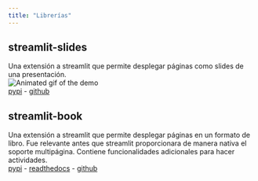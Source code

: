 ```yaml
---
title: "Librerías"
---
```


## streamlit-slides

Una extensión a streamlit que permite desplegar páginas como slides de una presentación.  
![Animated gif of the demo](https://raw.githubusercontent.com/sebastiandres/streamlit_slides/main/images/example.gif "Animated gif of the demo")  
[pypi](https://pypi.org/project/streamlit-slides/)
-
[github](https://github.com/sebastiandres/streamlit_slides)
  

## streamlit-book

Una extensión a streamlit que permite desplegar páginas en un formato de libro. Fue relevante antes que streamlit proporcionara de manera nativa el soporte multipágina. Contiene funcionalidades adicionales para hacer actividades.  
[pypi](https://pypi.org/project/streamlit-book/)
-
[readthedocs](https://streamlit-book.readthedocs.io/)
-
[github](https://github.com/sebastiandres/streamlit_book)